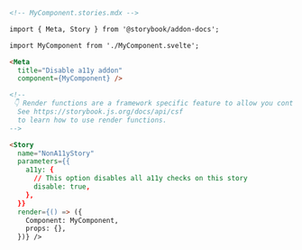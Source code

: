 ```md
<!-- MyComponent.stories.mdx -->

import { Meta, Story } from '@storybook/addon-docs';

import MyComponent from './MyComponent.svelte';

<Meta 
  title="Disable a11y addon" 
  component={MyComponent} />

<!--
 👇 Render functions are a framework specific feature to allow you control on how the component renders.
  See https://storybook.js.org/docs/api/csf
  to learn how to use render functions.
-->

<Story
  name="NonA11yStory"
  parameters={{
    a11y: {
      // This option disables all a11y checks on this story
      disable: true,
    },
  }}
  render={() => ({
    Component: MyComponent,
    props: {},
  })} />
```